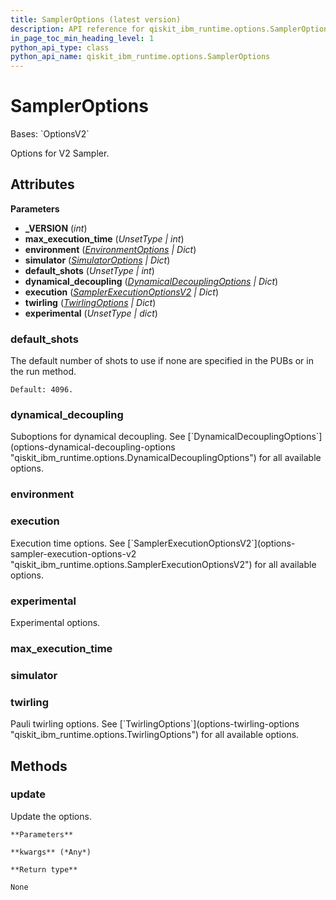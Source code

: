 ```yaml
---
title: SamplerOptions (latest version)
description: API reference for qiskit_ibm_runtime.options.SamplerOptions in the latest version of qiskit-ibm-runtime
in_page_toc_min_heading_level: 1
python_api_type: class
python_api_name: qiskit_ibm_runtime.options.SamplerOptions
---
```


# SamplerOptions

<Class id="qiskit_ibm_runtime.options.SamplerOptions" isDedicatedPage={true} github="https://github.com/Qiskit/qiskit-ibm-runtime/tree/stable/0.37/qiskit_ibm_runtime/options/sampler_options.py#L27-L57" signature="SamplerOptions(_VERSION=2, max_execution_time=Unset, environment=<factory>, simulator=<factory>, default_shots=Unset, dynamical_decoupling=<factory>, execution=<factory>, twirling=<factory>, experimental=Unset)" modifiers="class">
  Bases: `OptionsV2`

  Options for V2 Sampler.

  ## Attributes

  **Parameters**

  *   **\_VERSION** (*int*)
  *   **max\_execution\_time** (*UnsetType | int*)
  *   **environment** ([*EnvironmentOptions*](options-environment-options "qiskit_ibm_runtime.options.environment_options.EnvironmentOptions") *| Dict*)
  *   **simulator** ([*SimulatorOptions*](options-simulator-options "qiskit_ibm_runtime.options.simulator_options.SimulatorOptions") *| Dict*)
  *   **default\_shots** (*UnsetType | int*)
  *   **dynamical\_decoupling** ([*DynamicalDecouplingOptions*](options-dynamical-decoupling-options "qiskit_ibm_runtime.options.dynamical_decoupling_options.DynamicalDecouplingOptions") *| Dict*)
  *   **execution** ([*SamplerExecutionOptionsV2*](options-sampler-execution-options-v2 "qiskit_ibm_runtime.options.sampler_execution_options.SamplerExecutionOptionsV2") *| Dict*)
  *   **twirling** ([*TwirlingOptions*](options-twirling-options "qiskit_ibm_runtime.options.twirling_options.TwirlingOptions") *| Dict*)
  *   **experimental** (*UnsetType | dict*)

  ### default\_shots

  <Attribute id="qiskit_ibm_runtime.options.SamplerOptions.default_shots" attributeTypeHint="UnsetType | int" attributeValue="Unset">
    The default number of shots to use if none are specified in the PUBs or in the run method.

    Default: 4096.
  </Attribute>

  ### dynamical\_decoupling

  <Attribute id="qiskit_ibm_runtime.options.SamplerOptions.dynamical_decoupling" attributeTypeHint="DynamicalDecouplingOptions | Dict" attributeValue="FieldInfo(annotation=Union[DynamicalDecouplingOptions, Dict], required=False, default_factory=DynamicalDecouplingOptions)">
    Suboptions for dynamical decoupling. See [`DynamicalDecouplingOptions`](options-dynamical-decoupling-options "qiskit_ibm_runtime.options.DynamicalDecouplingOptions") for all available options.
  </Attribute>

  ### environment

  <Attribute id="qiskit_ibm_runtime.options.SamplerOptions.environment" attributeTypeHint="EnvironmentOptions | Dict" attributeValue="FieldInfo(annotation=Union[EnvironmentOptions, Dict], required=False, default_factory=EnvironmentOptions)" />

  ### execution

  <Attribute id="qiskit_ibm_runtime.options.SamplerOptions.execution" attributeTypeHint="SamplerExecutionOptionsV2 | Dict" attributeValue="FieldInfo(annotation=Union[SamplerExecutionOptionsV2, Dict], required=False, default_factory=SamplerExecutionOptionsV2)">
    Execution time options. See [`SamplerExecutionOptionsV2`](options-sampler-execution-options-v2 "qiskit_ibm_runtime.options.SamplerExecutionOptionsV2") for all available options.
  </Attribute>

  ### experimental

  <Attribute id="qiskit_ibm_runtime.options.SamplerOptions.experimental" attributeTypeHint="UnsetType | dict" attributeValue="Unset">
    Experimental options.
  </Attribute>

  ### max\_execution\_time

  <Attribute id="qiskit_ibm_runtime.options.SamplerOptions.max_execution_time" attributeTypeHint="UnsetType | int" attributeValue="Unset" />

  ### simulator

  <Attribute id="qiskit_ibm_runtime.options.SamplerOptions.simulator" attributeTypeHint="SimulatorOptions | Dict" attributeValue="FieldInfo(annotation=Union[SimulatorOptions, Dict], required=False, default_factory=SimulatorOptions)" />

  ### twirling

  <Attribute id="qiskit_ibm_runtime.options.SamplerOptions.twirling" attributeTypeHint="TwirlingOptions | Dict" attributeValue="FieldInfo(annotation=Union[TwirlingOptions, Dict], required=False, default_factory=TwirlingOptions)">
    Pauli twirling options. See [`TwirlingOptions`](options-twirling-options "qiskit_ibm_runtime.options.TwirlingOptions") for all available options.
  </Attribute>

  ## Methods

  ### update

  <Function id="qiskit_ibm_runtime.options.SamplerOptions.update" github="https://github.com/Qiskit/qiskit-ibm-runtime/tree/stable/0.37/qiskit_ibm_runtime/options/options.py#L146-L155" signature="update(**kwargs)">
    Update the options.

    **Parameters**

    **kwargs** (*Any*)

    **Return type**

    None
  </Function>
</Class>

